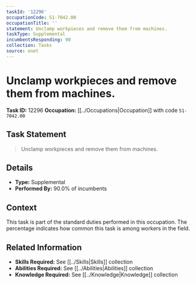 ```yaml
---
taskId: '12296'
occupationCode: 51-7042.00
occupationTitle: ''
statement: Unclamp workpieces and remove them from machines.
taskType: Supplemental
incumbentsResponding: 90
collection: Tasks
source: onet
---
```

# Unclamp workpieces and remove them from machines.

**Task ID:** 12296
**Occupation:** [[../Occupations|Occupation]] with code `51-7042.00`

## Task Statement

> Unclamp workpieces and remove them from machines.

## Details

- **Type:** Supplemental
- **Performed By:** 90.0% of incumbents

## Context

This task is part of the standard duties performed in this occupation. The percentage indicates how common this task is among workers in the field.

## Related Information

- **Skills Required:** See [[../Skills|Skills]] collection
- **Abilities Required:** See [[../Abilities|Abilities]] collection
- **Knowledge Required:** See [[../Knowledge|Knowledge]] collection
